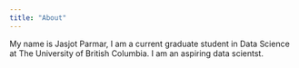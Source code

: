 ```yaml
---
title: "About"
---
```


My name is Jasjot Parmar, I am a current graduate student in Data Science at The University of British Columbia. I am an aspiring data scientst.